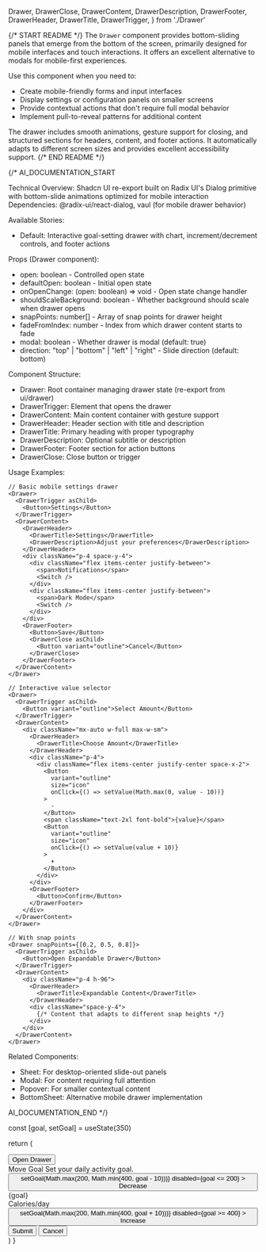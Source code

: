   Drawer,
  DrawerClose,
  DrawerContent,
  DrawerDescription,
  DrawerFooter,
  DrawerHeader,
  DrawerTitle,
  DrawerTrigger,
} from './Drawer'

{/* START README */}
The `Drawer` component provides bottom-sliding panels that emerge from the bottom of the screen, primarily designed for mobile interfaces and touch interactions. It offers an excellent alternative to modals for mobile-first experiences.

Use this component when you need to:
- Create mobile-friendly forms and input interfaces
- Display settings or configuration panels on smaller screens
- Provide contextual actions that don't require full modal behavior
- Implement pull-to-reveal patterns for additional content

The drawer includes smooth animations, gesture support for closing, and structured sections for headers, content, and footer actions. It automatically adapts to different screen sizes and provides excellent accessibility support.
{/* END README */}

{/*
AI_DOCUMENTATION_START

Technical Overview: Shadcn UI re-export built on Radix UI's Dialog primitive with bottom-slide animations optimized for mobile interaction
Dependencies: @radix-ui/react-dialog, vaul (for mobile drawer behavior)

Available Stories:
- Default: Interactive goal-setting drawer with chart, increment/decrement controls, and footer actions

Props (Drawer component):
- open: boolean - Controlled open state
- defaultOpen: boolean - Initial open state  
- onOpenChange: (open: boolean) => void - Open state change handler
- shouldScaleBackground: boolean - Whether background should scale when drawer opens
- snapPoints: number[] - Array of snap points for drawer height
- fadeFromIndex: number - Index from which drawer content starts to fade
- modal: boolean - Whether drawer is modal (default: true)
- direction: "top" | "bottom" | "left" | "right" - Slide direction (default: bottom)

Component Structure:
- Drawer: Root container managing drawer state (re-export from ui/drawer)
- DrawerTrigger: Element that opens the drawer
- DrawerContent: Main content container with gesture support
- DrawerHeader: Header section with title and description
- DrawerTitle: Primary heading with proper typography
- DrawerDescription: Optional subtitle or description
- DrawerFooter: Footer section for action buttons
- DrawerClose: Close button or trigger

Usage Examples:
```tsx
// Basic mobile settings drawer
<Drawer>
  <DrawerTrigger asChild>
    <Button>Settings</Button>
  </DrawerTrigger>
  <DrawerContent>
    <DrawerHeader>
      <DrawerTitle>Settings</DrawerTitle>
      <DrawerDescription>Adjust your preferences</DrawerDescription>
    </DrawerHeader>
    <div className="p-4 space-y-4">
      <div className="flex items-center justify-between">
        <span>Notifications</span>
        <Switch />
      </div>
      <div className="flex items-center justify-between">
        <span>Dark Mode</span>
        <Switch />
      </div>
    </div>
    <DrawerFooter>
      <Button>Save</Button>
      <DrawerClose asChild>
        <Button variant="outline">Cancel</Button>
      </DrawerClose>
    </DrawerFooter>
  </DrawerContent>
</Drawer>

// Interactive value selector
<Drawer>
  <DrawerTrigger asChild>
    <Button variant="outline">Select Amount</Button>
  </DrawerTrigger>
  <DrawerContent>
    <div className="mx-auto w-full max-w-sm">
      <DrawerHeader>
        <DrawerTitle>Choose Amount</DrawerTitle>
      </DrawerHeader>
      <div className="p-4">
        <div className="flex items-center justify-center space-x-2">
          <Button
            variant="outline"
            size="icon"
            onClick={() => setValue(Math.max(0, value - 10))}
          >
            -
          </Button>
          <span className="text-2xl font-bold">{value}</span>
          <Button
            variant="outline"
            size="icon"
            onClick={() => setValue(value + 10)}
          >
            +
          </Button>
        </div>
      </div>
      <DrawerFooter>
        <Button>Confirm</Button>
      </DrawerFooter>
    </div>
  </DrawerContent>
</Drawer>

// With snap points
<Drawer snapPoints={[0.2, 0.5, 0.8]}>
  <DrawerTrigger asChild>
    <Button>Open Expandable Drawer</Button>
  </DrawerTrigger>
  <DrawerContent>
    <div className="p-4 h-96">
      <DrawerHeader>
        <DrawerTitle>Expandable Content</DrawerTitle>
      </DrawerHeader>
      <div className="space-y-4">
        {/* Content that adapts to different snap heights */}
      </div>
    </div>
  </DrawerContent>
</Drawer>
```

Related Components:
- Sheet: For desktop-oriented slide-out panels
- Modal: For content requiring full attention
- Popover: For smaller contextual content
- BottomSheet: Alternative mobile drawer implementation

AI_DOCUMENTATION_END
*/}

  const [goal, setGoal] = useState(350)

return (

<Drawer>
  <DrawerTrigger asChild>
    <Button variant="outline">Open Drawer</Button>
  </DrawerTrigger>
  <DrawerContent>
    <div className="mx-auto w-full max-w-sm">
      <DrawerHeader>
        <DrawerTitle>Move Goal</DrawerTitle>
        <DrawerDescription>Set your daily activity goal.</DrawerDescription>
      </DrawerHeader>
      <div className="p-4 pb-0">
        <div className="flex items-center justify-center space-x-2">
          <Button
            variant="outline"
            size="icon"
            className={{ root: 'h-8 w-8 shrink-0 rounded-full' }}
            onClick={() => setGoal(Math.max(200, Math.min(400, goal - 10)))}
            disabled={goal <= 200}
          >
            <Minus />
            <span className="sr-only">Decrease</span>
          </Button>
          <div className="flex-1 text-center">
            <div className="text-7xl font-bold tracking-tighter">{goal}</div>
            <div className="text-muted-foreground text-[0.70rem] uppercase">
              Calories/day
            </div>
          </div>
          <Button
            variant="outline"
            size="icon"
            className={{ root: 'h-8 w-8 shrink-0 rounded-full' }}
            onClick={() => setGoal(Math.max(200, Math.min(400, goal + 10)))}
            disabled={goal >= 400}
          >
            <Plus />
            <span className="sr-only">Increase</span>
          </Button>
        </div>
        <div className="mt-3 h-[120px]">
          <ResponsiveContainer width="100%" height="100%">
            <BarChart
              data={[
                { goal: 400 },
                { goal: 300 },
                { goal: 200 },
                { goal: 300 },
                { goal: 200 },
                { goal: 278 },
                { goal: 189 },
                { goal: 239 },
                { goal: 300 },
                { goal: 200 },
                { goal: 278 },
                { goal: 189 },
                { goal: 349 },
              ]}
            >
              <Bar
                dataKey="goal"
                style={{
                  fill: 'hsl(var(--foreground))',
                  opacity: 0.9,
                }}
              />
            </BarChart>
          </ResponsiveContainer>
        </div>
      </div>
      <DrawerFooter>
        <Button>Submit</Button>
        <DrawerClose asChild>
          <Button variant="outline">Cancel</Button>
        </DrawerClose>
      </DrawerFooter>
    </div>
  </DrawerContent>
</Drawer>
) }
